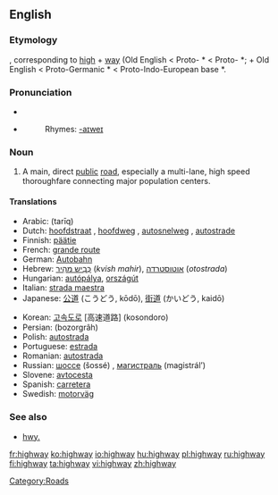 {{wikipedia}}
==English==

===Etymology===
{{OE.}} {{term|heahweg|hēahweġ|main road}}, corresponding to [[high]] + [[way]] (Old English {{term|heah|hēah|of great height, tall}} < Proto-{{Ger.}} *{{term|kaukhaz}} < Proto-{{IE.}} *{{term|Appendix:Proto-Indo-European roots|koukos||hill}}; + Old English {{term|weg|weġ|lang=ang|road, path}} < Proto-Germanic *{{term|wegaz}} < Proto-Indo-European base *{{term|Appendix:Proto-Indo-European roots|wegh-|to move}}.

===Pronunciation===
* {{IPA|/ˈhaɪweɪ/}}
* {{audio|en-us-highway.ogg|Audio (US)}}
*:Rhymes: [[Rhymes:English:-aɪweɪ|-aɪweɪ]]

===Noun===
{{en-noun}}

# A main, direct [[public]] [[road]], especially a multi-lane, high speed thoroughfare connecting major population centers.

====Translations====
{{trans-top|main public thoroughfare}}
*Arabic: {{ARchar|[[طريق]]}} (tarīq) {{m}}
*Dutch: [[hoofdstraat]] {{f}}, [[hoofdweg]] {{m}}, [[autosnelweg]] {{m}}, [[autostrade]] {{f}}
*Finnish: [[päätie]]
*French: [[grande route]] {{f}}
*German: [[Autobahn]] {{f}}
*Hebrew: [[כביש מהיר|כְּבִיש מַהִיר]] (''kvish mahir''), [[אוטוסטרדה]] (''otostrada'')
*Hungarian: [[autópálya]], [[országút]]
*Italian: [[strada maestra]] {{f}}
*Japanese: [[公道]] (こうどう, kōdō), [[街道]] (かいどう, kaidō)
{{trans-mid}}
*Korean: [[고속도로]] [高速道路] (kosondoro)
*Persian: {{FAchar|[[بزرگراه]]}} (bozorgrâh)
*Polish: [[autostrada]] {{f}}
*Portuguese: [[estrada]] {{f}}
*Romanian: [[autostrada]] {{f}}
*Russian: [[шоссе]] (šossé) {{n}}, [[магистраль]] (magistrál’) {{f}}
*Slovene: [[avtocesta]] {{f}}
*Spanish: [[carretera]] {{f}}
*Swedish: [[motorväg]] {{c}}

{{trans-bottom}}

===See also===
*[[hwy.]]

[[Category:Roads]]

[[fr:highway]]
[[ko:highway]]
[[io:highway]]
[[hu:highway]]
[[pl:highway]]
[[ru:highway]]
[[fi:highway]]
[[ta:highway]]
[[vi:highway]]
[[zh:highway]]